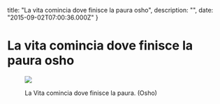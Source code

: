 

  title: "La vita comincia dove finisce la paura osho",
  description: "",
  date: "2015-09-02T07:00:36.000Z"
}


# La vita comincia dove finisce la paura osho


<figure>
  <img src={image.src} />
  <figcaption><p>La Vita comincia dove finisce la paura. (Osho)</p></figcaption>
</figure>
    
  